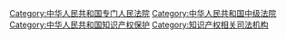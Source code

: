 {{Catmore|知识产权法院}}

[[Category:中华人民共和国专门人民法院|Category:中华人民共和国专门人民法院]]
[[Category:中华人民共和国中级法院|Category:中华人民共和国中级法院]]
[[Category:中华人民共和国知识产权保护|Category:中华人民共和国知识产权保护]]
[[Category:知识产权相关司法机构|Category:知识产权相关司法机构]]